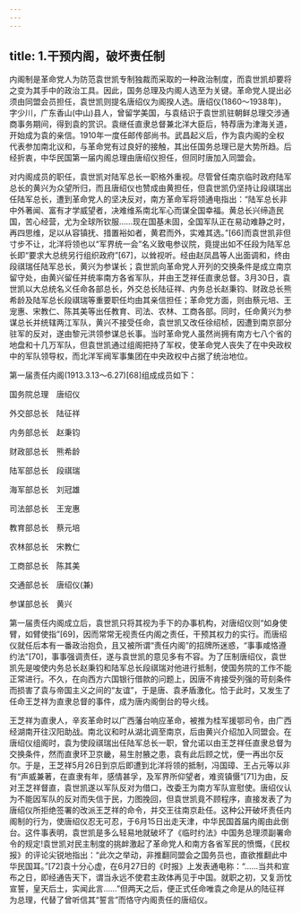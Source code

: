 ```yaml
---
---
---
```

title: 1.干预内阁，破坏责任制
---




内阁制是革命党人为防范袁世凯专制独裁而采取的一种政治制度，而袁世凯却要将之变为其手中的政治工具。因此，国务总理及内阁人选至为关键。革命党人提出必须由同盟会员担任，袁世凯则提名唐绍仪为阁揆人选。唐绍仪(1860～1938年)，字少川，广东香山(中山)县人，曾留学美国，与袁结识于袁世凯驻朝鲜总理交涉通商事务期间，得到袁的赏识。袁继任直隶总督兼北洋大臣后，特荐唐为津海关道，开始成为袁的亲信。1910年一度任邮传部尚书。武昌起义后，作为袁内阁的全权代表参加南北议和，与革命党有过良好的接触，其出任国务总理已是大势所趋。后经折衷，中华民国第一届内阁总理由唐绍仪担任，但同时唐加入同盟会。

对内阁成员的职任，袁世凯对陆军总长一职格外重视。尽管曾任南京临时政府陆军总长的黄兴为众望所归，而且唐绍仪也赞成由黄担任，但袁世凯仍坚持让段祺瑞出任陆军总长，遭到革命党人的坚决反对，南方革命军将领通电指出：“陆军总长非中外著闻、富有才学威望者，决难维系南北军心而谋全国幸福。黄总长兴缔造民国，苦心经营，尤为全球所钦服……现在国基未固，全国军队正在易动难静之时，再四思维，足以从容镇抚、措置裕如者，黄君而外，实难其选。”[66]而袁世凯非但寸步不让，北洋将领也以“军界统一会”名义致电参议院，竟提出如不任段为陆军总长即“要求大总统另行组织政府”[67]，以耸视听。经由赵凤昌等人出面调和，终由段祺瑞任陆军总长，黄兴为参谋长；袁世凯向革命党人开列的交换条件是成立南京留守处，由黄兴留任并统率南方各省军队，并由王芝祥任直隶总督。3月30日，袁世凯以大总统名义任命各部总长，外交总长陆征祥、内务总长赵秉钧、财政总长熊希龄及陆军总长段祺瑞等重要职任均由其亲信担任；革命党方面，则由蔡元培、王宠惠、宋教仁、陈其美等出任教育、司法、农林、工商各部。同时，任命黄兴为参谋总长并统辖两江军队，黄兴不接受任命，袁世凯又改任徐绍桢，因遭到南京部分驻军的反对，遂由黎元洪领参谋总长事。当时革命党人虽然尚拥有南方七八个省的地盘和十几万军队，但袁世凯通过组阁把持了军权，使革命党人丧失了在中央政权中的军队领导权，而北洋军阀军事集团在中央政权中占据了统治地位。

第一届责任内阁(1913.3.13～6.27)[68]组成成员如下：

国务院总理　唐绍仪

外交部总长　陆征祥

内务部总长　赵秉钧

财政部总长　熊希龄

陆军部总长　段祺瑞

海军部总长　刘冠雄

司法部总长　王宠惠

教育部总长　蔡元培

农林部总长　宋教仁

工商部总长　陈其美

交通部总长　唐绍仪(兼)

参谋部总长　黄兴

第一届责任内阁成立后，袁世凯只将其视为手下的办事机构，对唐绍仪则“如身使臂，如臂使指”[69]，因而常常无视责任内阁之责任，干预其权力的实行。而唐绍仪就任后本有一番政治抱负，且又被所谓“责任内阁”的招牌所迷惑，“事事咸恪遵约法”[70]，事事强调责任，遂与袁世凯的意见多有不容。为了压制唐绍仪，袁世凯先是唆使内务总长赵秉钧和陆军总长段祺瑞对他进行抵制，使国务院的工作不能正常进行。不久，在向西方六国银行借款的问题上，因唐不肯接受列强的苛刻条件而损害了袁与帝国主义之间的“友谊”，于是唐、袁矛盾激化。恰于此时，又发生了任命王芝祥为直隶总督的事件，成为唐内阁倒台的导火线。

王芝祥为直隶人，辛亥革命时以广西藩台响应革命，被推为桂军援鄂司令，由广西经湖南开往汉阳助战。南北议和时从湖北调至南京，后由黄兴介绍加入同盟会。在唐绍仪组阁时，袁为使段祺瑞出任陆军总长一职，曾允诺以由王芝祥任直隶总督为交换条件，然而直隶环卫京畿，易生肘腋之患，袁有此后顾之忧，便一再出尔反尔。于是，王芝祥5月26日到京后即遭到北洋将领的抵制，冯国璋、王占元等以非有“声威兼著，在直隶有年，感情甚孚，及军界所仰望者，难资镇慑”[71]为由，反对王芝祥督直，袁世凯遂以军队反对为借口，改委王为南方军队宣慰使。唐绍仪认为不能因军队的反对而失信于民，力图挽回，但袁世凯竟不顾程序，直接发表了为唐绍仪所拒绝签署的改派王芝祥的命令，并交王往南京赴任。这种公开破坏责任内阁制的行为，使唐绍仪忍无可忍，于6月15日出走天津，中华民国首届内阁由此倒台。这件事表明，袁世凯是多么轻易地就破坏了《临时约法》中国务总理须副署命令的规定!袁世凯对民主制度的挑衅激起了革命党人和南方各省军民的愤慨，《民权报》的评论尖锐地指出：“此次之举动，非推翻同盟会之国务员也，直欲推翻此中华民国耳。”[72]袁十分心虚，在6月27日的《时报》上发表通电称：“……当共和宣布之日，即经通告天下，谓当永远不使君主政体再见于中国。就职之初，又复沥忱宣誓，皇天后土，实闻此言……”但两天之后，便正式任命唯袁之命是从的陆征祥为总理，代替了曾听信其“誓言”而恪守内阁责任的唐绍仪。